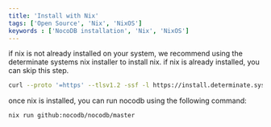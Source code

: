 ```yaml
---
title: 'Install with Nix'
tags: ['Open Source', 'Nix', 'NixOS']
keywords : ['NocoDB installation', 'Nix', 'NixOS']
---
```


if nix is not already installed on your system, we recommend using the
determinate systems nix installer to install nix. if nix is already installed,
you can skip this step.

```bash
curl --proto '=https' --tlsv1.2 -ssf -l https://install.determinate.systems/nix | sh -s -- install
```

once nix is installed, you can run nocodb using the following command:
```bash 
nix run github:nocodb/nocodb/master
```
